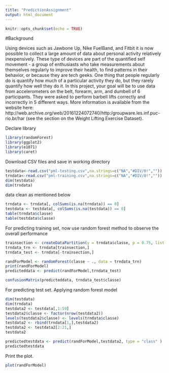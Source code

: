 ---
title: "PredictionAssignment"
output: html_document
---

```{r setup, include=FALSE}
knitr::opts_chunk$set(echo = TRUE)
```
#Background

Using devices such as Jawbone Up, Nike FuelBand, and Fitbit it is now possible to collect a large amount of data about personal activity relatively inexpensively. These type of devices are part of the quantified self movement - a group of enthusiasts who take measurements about themselves regularly to improve their health, to find patterns in their behavior, or because they are tech geeks. One thing that people regularly do is quantify how much of a particular activity they do, but they rarely quantify how well they do it. In this project, your goal will be to use data from accelerometers on the belt, forearm, arm, and dumbell of 6 participants. They were asked to perform barbell lifts correctly and incorrectly in 5 different ways. More information is available from the website here: http://web.archive.org/web/20161224072740/http:/groupware.les.inf.puc-rio.br/har (see the section on the Weight Lifting Exercise Dataset).

Declare library 
```{r}

library(randomForest)
library(ggplot2)
library(e1071)
library(caret)
```

Download CSV files and save in working directory
```{r}

testdata<-read.csv("pml-testing.csv",na.strings=c("NA","#DIV/0!",""))
trndata<-read.csv("pml-training.csv",na.strings=c("NA","#DIV/0!",""))
dim(testdata)
dim(trndata)
```
data clean as mentioned below
```{r}
trndata <- trndata[, colSums(is.na(trndata)) == 0]
testdata <- testdata[, colSums(is.na(testdata)) == 0] 
table(trndata$classe)
table(testdata$classe)
```
For predicting training set, now use random forest method to observe the overall performance
```{r}
trainsection <- createDataPartition(y = trndata$classe, p = 0.75, list = F)
trndata_trn <- trndata[trainsection,]
trndata_test <- trndata[-trainsection,]

randForModel <- randomForest(classe ~ ., data = trndata_trn)
print(randForModel)
predicteddata <- predict(randForModel,trndata_test) 

confusionMatrix(predicteddata, trndata_test$classe)
```

For predicting test set. Applying random forest model 
```{r}
dim(testdata)
dim(trndata)
testdata2 <- testdata[,1:59]
testdata2$classe <- factor(nrow(testdata2))
levels(testdata2$classe) <- levels(trndata$classe)
testdata2 <- rbind(trndata[1,],testdata2)
testdata2 <- testdata2[2:21,]
testdata2

predictedtestdata <- predict(randForModel,testdata2, type = "class" ) 
predictedtestdata
```

Print the plot.
```{r}
plot(randForModel)
```
